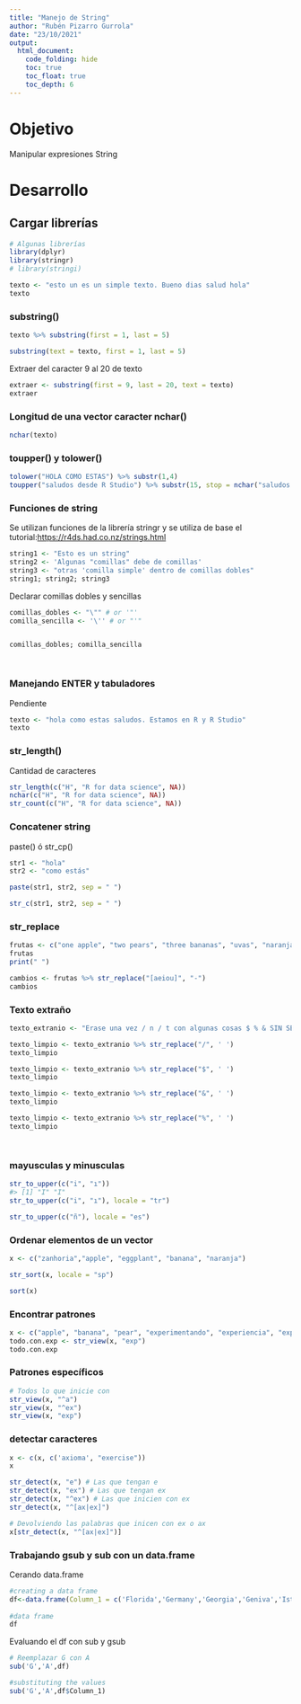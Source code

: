---
title: "Manejo de String"
author: "Rubén Pizarro Gurrola"
date: "23/10/2021"
output: 
  html_document:
    code_folding: hide
    toc: true
    toc_float: true
    toc_depth: 6
---

# Objetivo

Manipular expresiones String

# Desarrollo

## Cargar librerías

```{r message=FALSE, warning=FALSE}
# Algunas librerías
library(dplyr)
library(stringr)
# library(stringi)
```

```{r}
texto <- "esto un es un simple texto. Bueno dias salud hola"
texto
```

### substring()

```{r}
texto %>% substring(first = 1, last = 5)

substring(text = texto, first = 1, last = 5)


```

Extraer del caracter 9 al 20 de texto

```{r}
extraer <- substring(first = 9, last = 20, text = texto)
extraer
```

### Longitud de una vector caracter nchar()

```{r}
nchar(texto)
```

### toupper() y tolower()

```{r}
tolower("HOLA COMO ESTAS") %>% substr(1,4)
toupper("saludos desde R Studio") %>% substr(15, stop = nchar("saludos desde R Studio"))
```

### Funciones de string

Se utilizan funciones de la librería stringr y se utiliza de base el tutorial:<https://r4ds.had.co.nz/strings.html>

```{r}
string1 <- "Esto es un string"
string2 <- 'Algunas "comillas" debe de comillas'
string3 <- "otras 'comilla simple' dentro de comillas dobles"
string1; string2; string3

```

Declarar comillas dobles y sencillas

```{r}
comillas_dobles <- "\"" # or '"'
comilla_sencilla <- '\'' # or "'"


comillas_dobles; comilla_sencilla




```

### Manejando ENTER y tabuladores

Pendiente

```{r}
texto <- "hola como estas saludos. Estamos en R y R Studio"
texto

```

### str_length()

Cantidad de caracteres

```{r}
str_length(c("H", "R for data science", NA))
nchar(c("H", "R for data science", NA))
str_count(c("H", "R for data science", NA))

```

### Concatener string

paste() ó str_cp()

```{r}
str1 <- "hola"
str2 <- "como estás"

paste(str1, str2, sep = " ")

str_c(str1, str2, sep = " ")

```

### str_replace

```{r}
frutas <- c("one apple", "two pears", "three bananas", "uvas", "naranjas", "tomate")
frutas
print(" ")

cambios <- frutas %>% str_replace("[aeiou]", "-")
cambios

```

### Texto extraño

```{r}
texto_extranio <- "Erase una vez / n / t con algunas cosas $ % & SIN SENTIDO"

texto_limpio <- texto_extranio %>% str_replace("/", ' ')
texto_limpio

texto_limpio <- texto_extranio %>% str_replace("$", ' ')
texto_limpio

texto_limpio <- texto_extranio %>% str_replace("&", ' ')
texto_limpio

texto_limpio <- texto_extranio %>% str_replace("%", ' ')
texto_limpio




```

### mayusculas y minusculas 

```{r}
str_to_upper(c("i", "ı"))
#> [1] "I" "I"
str_to_upper(c("i", "ı"), locale = "tr")

str_to_upper(c("ñ"), locale = "es")


```

### Ordenar elementos de un vector

```{r}
x <- c("zanhoria","apple", "eggplant", "banana", "naranja")

str_sort(x, locale = "sp") 

sort(x)

```

### Encontrar patrones

```{r}
x <- c("apple", "banana", "pear", "experimentando", "experiencia", "exposiciones", "no exporta")
todo.con.exp <- str_view(x, "exp")
todo.con.exp

```

### Patrones específicos

```{r}
# Todos lo que inicie con 
str_view(x, "^a")
str_view(x, "^ex")
str_view(x, "exp")
```

### detectar caracteres

```{r}
x <- c(x, c('axioma', "exercise"))
x

str_detect(x, "e") # Las que tengan e
str_detect(x, "ex") # Las que tengan ex
str_detect(x, "^ex") # Las que inicien con ex
str_detect(x, "^[ax|ex]")

# Devolviendo las palabras que inicen con ex o ax
x[str_detect(x, "^[ax|ex]")]

```

### Trabajando gsub y sub con un data.frame

Cerando data.frame

```{r}
#creating a data frame
df<-data.frame(Column_1 = c('Florida','Germany','Georgia','Geniva','Istanbul','NewZealand','Australia'), Column_2=c(1,2,3,4,5,6,7))
 
#data frame
df
```

Evaluando el df con sub y gsub

```{r}
# Reemplazar G con A
sub('G','A',df)

```

```{r}
#substituting the values
sub('G','A',df$Column_1)
```
